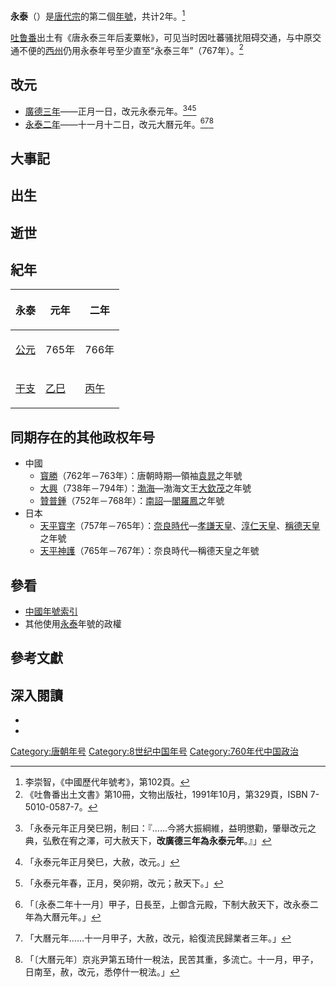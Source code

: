 {{Eranamebox|年号=永泰
|起讫时间= 765年－766年十一月
|政权= [[唐朝|唐朝]]
|帝王=[[唐代宗|唐代宗]]李豫
|历时= 2年
|timeline= <timeline>
ImageSize  = width:200 height:50
PlotArea   = width:180 height:30 left:10 bottom:20
TimeAxis   = orientation:horizontal
DateFormat = yyyy
Period    = from:618 till:907
AlignBars  = early
ScaleMajor = increment:54 start:618
Colors =
  id:canvas value:rgb(1,1,0.85)
BackgroundColors = canvas:canvas
PlotData =
  width:15 color:black
  bar:era from:start till:end
  bar:era from:762 till:779 color:red
  bar:era from:765 till:766 color:blue
</timeline>
|说明= {{fontcolor|blue|永泰}}在唐朝和{{fontcolor|red|唐代宗}}时期的位置。 
}}
'''永泰'''（{{kj|765年||766年|十一月}}）是[[唐代宗|唐代宗]]的第二個[[年號|年號]]，共计2年。<ref>李崇智，《中國歷代年號考》，第102頁。</ref>

[[吐鲁番|吐鲁番]]出土有《唐永泰三年后麦粟帐》，可见当时因吐蕃骚扰阻碍交通，与中原交通不便的[[西州_(唐朝)|西州]]仍用永泰年号至少直至“永泰三年”（767年）。<ref>《吐魯番出土文書》第10冊，文物出版社，1991年10月，第329頁，ISBN 7-5010-0587-7。</ref>

==改元==
*[[765年|廣德三年]]——正月一日，改元永泰元年。<ref>{{cite wikisource|title=舊唐書本紀第十一代宗|last=劉昫|wslink=zh:舊唐書/卷11}}「永泰元年正月癸巳朔，制曰：『……今將大振綱維，益明懲勸，肇舉改元之典，弘敷在宥之澤，可大赦天下，'''改廣德三年為永泰元年'''。』」</ref><ref>{{cite wikisource|title=新唐書本紀第六代宗|last=歐陽脩|wslink=zh:新唐書/卷006}}「永泰元年正月癸巳，大赦，改元。」</ref><ref>{{cite wikisource|title=資治通鑑唐紀三十九|last=司馬光|wslink=zh:資治通鑒 (胡三省音注)/卷223}}「永泰元年春，正月，癸卯朔，改元；赦天下。」</ref>
*[[766年|永泰二年]]——十一月十二日，改元大曆元年。<ref>{{cite wikisource|title=舊唐書本紀第十一代宗|last=劉昫|wslink=zh:舊唐書/卷11}}「〔永泰二年十一月〕甲子，日長至，上御含元殿，下制大赦天下，改永泰二年為大曆元年。」</ref><ref>{{cite wikisource|title=新唐書本紀第六代宗|last=歐陽脩|wslink=zh:新唐書/卷006}}「大曆元年……十一月甲子，大赦，改元，給復流民歸業者三年。」</ref><ref>{{cite wikisource|title=資治通鑑唐紀四十|last=司馬光|wslink=zh:資治通鑒 (胡三省音注)/卷224}}「〔大曆元年〕京兆尹第五琦什一稅法，民苦其重，多流亡。十一月，甲子，日南至，赦，改元，悉停什一稅法。」</ref>

==大事記==

==出生==

==逝世==

==紀年==
{| class="wikitable"  style="text-align:center;"
!永泰!!元年!!二年
|-
![[公元|公元]]
|765年||766年
|-
![[干支|干支]]
|[[乙巳|乙巳]]||[[丙午|丙午]]
|}

==同期存在的其他政权年号==
*中國
**[[寳勝|寳勝]]（762年－763年）：唐朝時期—領袖[[袁晁|袁晁]]之年號
**[[大興_(大欽茂)|大興]]（738年－794年）：[[渤海国|渤海]]—渤海文王[[大欽茂|大欽茂]]之年號
**[[贊普鍾|贊普鍾]]（752年－768年）：[[南詔|南詔]]—[[閣羅鳳|閣羅鳳]]之年號
*日本
**[[天平寳字|天平寳字]]（757年－765年）：[[奈良時代|奈良時代]]—[[孝謙天皇|孝謙天皇]]、[[淳仁天皇|淳仁天皇]]、[[稱德天皇|稱德天皇]]之年號
**[[天平神護|天平神護]]（765年－767年）：奈良時代—稱德天皇之年號

==參看==
*[[中国年号列表#唐朝|中國年號索引]]
*其他使用[[永泰|永泰]]年號的政權

==參考文獻==
{{reflist}}

==深入閱讀==
<div>
*{{Cite book|author=李崇智|title=中國歷代年號考|format=|url=|date=2004年12月|publisher=中華書局|location=北京|id=ISBN 7101025129}}
*{{Cite book|author=鄧洪波|title=東亞歷史年表|format=pdf|url=http://www.eastasia.ntu.edu.tw/chinese/05_a04.htm|date=2005年3月|publisher=國立臺灣大學東亞經典與文化研究計劃|location=臺北|id=ISBN 9789860005189|access-date=2022-01-03|archive-date=2007-08-25|archive-url=https://web.archive.org/web/20070825002742/http://www.eastasia.ntu.edu.tw/chinese/05_a04.htm|dead-url=no}}
</div>

{{年号|[[廣德_(唐朝)|廣德]]|[[中国年号列表|唐朝年號]]<br>765年－766年|[[大曆|大曆]]}}
{{唐朝年号}}

[[Category:唐朝年号|Category:唐朝年号]]
[[Category:8世纪中国年号|Category:8世纪中国年号]]
[[Category:760年代中国政治|Category:760年代中国政治]]